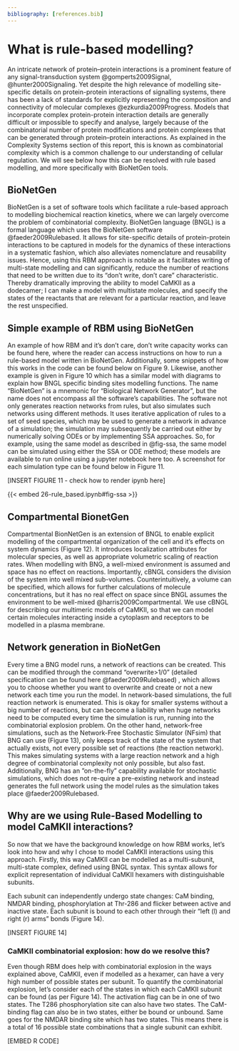 ```yaml
---
bibliography: [references.bib]
---
```


# What is rule-based modelling?

An intricate network of protein–protein interactions is a prominent feature of any signal-transduction system @gomperts2009Signal, @hunter2000Signaling. Yet despite the high relevance of modelling site-specific details on protein-protein interactions of signalling systems, there has been a lack of standards for explicitly representing the composition and connectivity of molecular complexes @ezkurdia2009Progress. Models that incorporate complex protein-protein interaction details are generally difficult or impossible to specify and analyse, largely because of the combinatorial number of protein modifications and protein complexes that can be generated through protein–protein interactions. As explained in the Complexity Systems section of this report, this is known as combinatorial complexity which is a common challenge to our understanding of cellular regulation. We will see below how this can be resolved with rule based modelling, and more specifically with BioNetGen tools.

## BioNetGen 

BioNetGen is a set of software tools which facilitate a rule-based approach to modelling biochemical reaction kinetics, where we can largely overcome the problem of combinatorial complexity. BioNetGen language (BNGL) is a formal language which uses the BioNetGen software @faeder2009Rulebased. It allows for site-specific details of protein-protein interactions to be captured in models for the dynamics of these interactions in a systematic fashion, which also alleviates nomenclature and reusability issues. Hence, using this RBM approach is notable as it facilitates writing of multi-state modelling and can significantly, reduce the number of reactions that need to be written due to its “don’t write, don’t care” characteristic. Thereby dramatically improving the ability to model CaMKII as a dodecamer; I can make a model with multistate molecules, and specify the states of the reactants that are relevant for a particular reaction, and leave the rest unspecified. 

## Simple example of RBM using BioNetGen

An example of how RBM and it’s don’t care, don’t write capacity works can be found here, where the reader can access instructions on how to run a rule-based model written in BioNetGen. Additionally, some snippets of how this works in the code can be found below on Figure 9. Likewise, another example is given in Figure 10 which has a similar model with diagrams to explain how BNGL specific binding sites modelling functions. The name “BioNetGen” is a mnemonic for “Biological Network Generator”, but the name does not encompass all the software’s capabilities. The software not only generates reaction networks from rules, but also simulates such networks using different methods. It uses iterative application of rules to a set of seed species, which may be used to generate a network in advance of a simulation; the simulation may subsequently be carried out either by numerically solving ODEs or by implementing SSA approaches. So, for example, using the same model as described in @fig-ssa, the same model can be simulated using either the SSA or ODE method; these models are available to run online using a jupyter notebook here too. A screenshot for each simulation type can be found below in Figure 11.

[INSERT FIGURE 11 - check how to render ipynb here]

{{< embed 26-rule_based.ipynb#fig-ssa >}}

## Compartmental BionetGen

Compartmental BionNetGen is an extension of BNGL to enable explicit modelling of the compartmental organization of the cell and it’s effects on system dynamics (Figure 12). It introduces localization attributes for molecular species, as well as appropriate volumetric scaling of reaction rates. When modelling with BNG, a well-mixed environment is assumed and space has no effect on reactions. Importantly, cBNGL considers the division of the system into well mixed sub-volumes. Counterintuitively, a volume can be specified, which allows for further calculations of molecule concentrations, but it has no real effect on space since BNGL assumes the environment to be well-mixed @harris2009Compartmental. We use cBNGL for describing our multimeric models of CaMKII, so that we can model certain molecules interacting inside a cytoplasm and receptors to be modelled in a plasma membrane. 

## Network generation in BioNetGen
Every time a BNG model runs, a network of reactions can be created. This can be modified through the command “overwrite>1/0” (detailed specification can be found here @faeder2009Rulebased) , which allows you to choose whether you want to overwrite and create or not a new network each time you run the model. In network-based simulations, the full reaction network is enumerated. This is okay for smaller systems without a big number of reactions, but can become a liability when huge networks need to be computed every time the simulation is run, running into the combinatorial explosion problem. On the other hand, network-free simulations, such as the Network-Free Stochastic Simulator (NFsim) that BNG can use (Figure 13), only keeps track of the state of the system that actually exists, not every possible set of reactions (the reaction network). This makes simulating systems with a large reaction network and a high degree of combinatorial complexity not only possible, but also fast. Additionally,  BNG has  an  ”on-the-fly”  capability available for stochastic simulations,  which does not re-quire a pre-existing network and instead generates the full  network  using  the  model  rules  as  the  simulation takes place @faeder2009Rulebased.

## Why are we using Rule-Based Modelling to model CaMKII interactions?

So now that we have the background knowledge on how RBM works, let’s look into how and why I chose to model CaMKII interactions using this approach. Firstly, this way CaMKII can be modelled as a multi-subunit, multi-state complex, defined using BNGL syntax. This syntax allows for explicit representation of individual CaMKII hexamers with distinguishable subunits. 

Each subunit can independently undergo state changes: CaM binding, NMDAR binding, phosphorylation at Thr-286 and flicker between active and inactive state. Each subunit is bound to each other through their “left (l) and right (r) arms” bonds (Figure 14).

[INSERT FIGURE 14]

### CaMKII combinatorial explosion: how do we resolve this?

Even though RBM does help with combinatorial explosion in the ways explained above, CaMKII, even if modelled as a hexamer, can have a very high number of possible states per subunit. To quantify the combinatorial explosion, let’s consider each of the states in which each CaMKII subunit can be found (as per Figure 14). The activation flag can be in one of two states. The T286 phosphorylation site can also have two states. The CaM-binding flag can also be in two states, either be bound or unbound. Same goes for the NMDAR binding site which has two states. This means there is a total of 16 possible state combinations that a single subunit can exhibit.

[EMBED R CODE]
